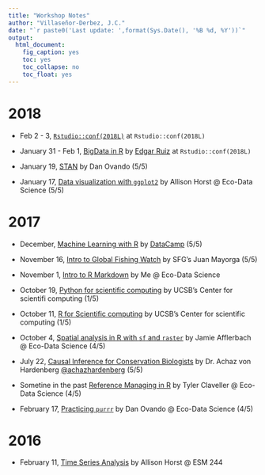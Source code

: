 ```yaml
---
title: "Workshop Notes"
author: "Villaseñor-Derbez, J.C."
date: "`r paste0('Last update: ',format(Sys.Date(), '%B %d, %Y'))`"
output: 
  html_document:
    fig_caption: yes
    toc: yes
    toc_collapse: no
    toc_float: yes
---
```


# 2018

- Feb 2 - 3, [`Rstudio::conf(2018L)`](./Rstudio2018/) at `Rstudio::conf(2018L)`

- January 31 - Feb 1, [BigData in R](https://rawgit.com/jcvdav/bigdataclass2018/master/assets/workbook/_book/index.html) by [Edgar Ruiz](https://github.com/edgararuiz) at `Rstudio::conf(2018L)`

- January 19, [STAN](./STAN/) by Dan Ovando (5/5)

- January 17, [Data visualization with `ggplot2`](./DataVis/) by Allison Horst @ Eco-Data Science (5/5)

# 2017

- December, [Machine Learning with R](./SLR/) by [DataCamp](https://www.datacamp.com/tracks/machine-learning) (5/5)

- November 16, [Intro to Global Fishing Watch](./GFW/) by SFG's Juan Mayorga (5/5)

- November 1, [Intro to R Markdown](http://www.villasenor-derbez.com/intro2Rmd/CourseMaterials/intro2Rmd.nb.html) by Me @ Eco-Data Science

- October 19, [Python for scientific computing](./Python/) by UCSB's Center for scientifi computing (1/5)

- October 11, [R for Scientific computing](./R4ScComp/) by UCSB's Center for scientific computing (1/5)

- October 4, [Spatial analysis in R with `sf` and `raster`](./SpatialAnalysisSF/) by Jamie Afflerbach @ Eco-Data Science (4/5)

- July 22, [Causal Inference for Conservation Biologists](./ICCBCausalInference/) by Dr. Achaz von Hardenberg [\@achazhardenberg](https://twitter.com/achazhardenberg) (5/5)

- Sometine in the past [Reference Managing in R](https://tclavelle.github.io/blog/reference_tips/) by Tyler Claveller @ Eco-Data Science (4/5)

- February 17, [Practicing `purrr`](./LearnPurrr/) by Dan Ovando @ Eco-Data Science (4/5)

# 2016

- February 11, [Time Series Analysis](./TimeSeries/) by Allison Horst @ ESM 244

